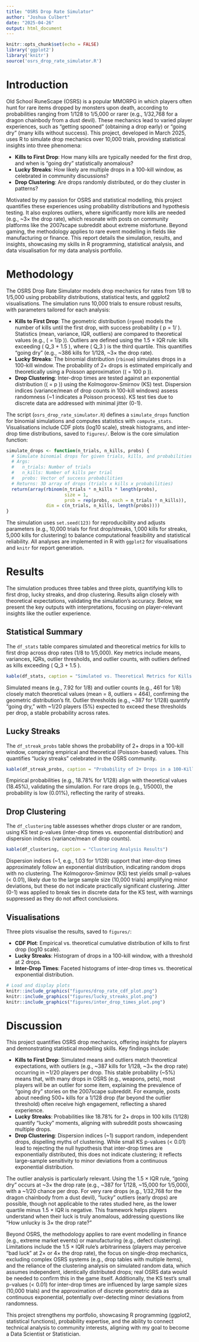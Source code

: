 ```yaml
---
title: "OSRS Drop Rate Simulator"
author: "Joshua Culbert"
date: "2025-04-26"
output: html_document
---
```


```r
knitr::opts_chunk$set(echo = FALSE)
library('ggplot2')
library('knitr')
source('osrs_drop_rate_simulator.R')
```

# Introduction

Old School RuneScape (OSRS) is a popular MMORPG in which players often hunt for rare items dropped by monsters upon death, according to probabilities ranging from 1/128 to 1/5,000 or rarer (e.g., 1/32,768 for a dragon chainbody from a dust devil). These mechanics lead to varied player experiences, such as "getting spooned" (obtaining a drop early) or "going dry" (many kills without success). This project, developed in March 2025, uses R to simulate drop mechanics over 10,000 trials, providing statistical insights into three phenomena:

- **Kills to First Drop**: How many kills are typically needed for the first drop, and when is "going dry" statistically anomalous?
- **Lucky Streaks**: How likely are multiple drops in a 100-kill window, as celebrated in community discussions?
- **Drop Clustering**: Are drops randomly distributed, or do they cluster in patterns?

Motivated by my passion for OSRS and statistical modelling, this project quantifies these experiences using probability distributions and hypothesis testing. It also explores outliers, where significantly more kills are needed (e.g., ~3× the drop rate), which resonate with posts on community platforms like the 2007scape subreddit about extreme misfortune. Beyond gaming, the methodology applies to rare event modelling in fields like manufacturing or finance. This report details the simulation, results, and insights, showcasing my skills in R programming, statistical analysis, and data visualisation for my data analysis portfolio.

# Methodology

The OSRS Drop Rate Simulator models drop mechanics for rates from 1/8 to 1/5,000 using probability distributions, statistical tests, and ggplot2 visualisations. The simulation runs 10,000 trials to ensure robust results, with parameters tailored for each analysis:

- **Kills to First Drop**: The geometric distribution (`rgeom`) models the number of kills until the first drop, with success probability \( p = 1/\text{drop rate} \). Statistics (mean, variance, IQR, outliers) are compared to theoretical values (e.g., \( \text{mean} = 1/p \)). Outliers are defined using the 1.5 × IQR rule: kills exceeding \( Q_3 + 1.5 \times \text{IQR} \), where \( Q_3 \) is the third quartile. This quantifies "going dry" (e.g., ~386 kills for 1/128, ~3× the drop rate).
- **Lucky Streaks**: The binomial distribution (`rbinom`) simulates drops in a 100-kill window. The probability of 2+ drops is estimated empirically and theoretically using a Poisson approximation (\( \lambda = 100 \times p \)).
- **Drop Clustering**: Inter-drop times are tested against an exponential distribution (\( \text{rate} = p \)) using the Kolmogorov-Smirnov (KS) test. Dispersion indices (variance/mean of drop counts in 100-kill windows) assess randomness (~1 indicates a Poisson process). KS test ties due to discrete data are addressed with minimal jitter (0-1).

The script (`osrs_drop_rate_simulator.R`) defines a `simulate_drops` function for binomial simulations and computes statistics with `compute_stats`. Visualisations include CDF plots (log10 scale), streak histograms, and inter-drop time distributions, saved to `figures/`. Below is the core simulation function:

```r
simulate_drops <- function(n_trials, n_kills, probs) {
  # Simulate binomial drops for given trials, kills, and probabilities
  # Args:
  #   n_trials: Number of trials
  #   n_kills: Number of kills per trial
  #   probs: Vector of success probabilities
  # Returns: 3D array of drops (trials x kills x probabilities)
  return(array(rbinom(n_trials * n_kills * length(probs),
                      size = 1,
                      prob = rep(probs, each = n_trials * n_kills)),
               dim = c(n_trials, n_kills, length(probs))))
}
```

The simulation uses `set.seed(123)` for reproducibility and adjusts parameters (e.g., 10,000 trials for first drop/streaks, 1,000 kills for streaks, 5,000 kills for clustering) to balance computational feasibility and statistical reliability. All analyses are implemented in R with `ggplot2` for visualisations and `knitr` for report generation.

# Results

The simulation produces three tables and three plots, quantifying kills to first drop, lucky streaks, and drop clustering. Results align closely with theoretical expectations, validating the simulation’s accuracy. Below, we present the key outputs with interpretations, focusing on player-relevant insights like the outlier experience.

## Statistical Summary

The `df_stats` table compares simulated and theoretical metrics for kills to first drop across drop rates (1/8 to 1/5,000). Key metrics include means, variances, IQRs, outlier thresholds, and outlier counts, with outliers defined as kills exceeding \( Q_3 + 1.5 \times \text{IQR} \).

```r
kable(df_stats, caption = "Simulated vs. Theoretical Metrics for Kills to First Drop", digits = 2)
```

Simulated means (e.g., 7.92 for 1/8) and outlier counts (e.g., 461 for 1/8) closely match theoretical values (mean = 8, outliers = 464), confirming the geometric distribution’s fit. Outlier thresholds (e.g., ~387 for 1/128) quantify "going dry," with ~1/20 players (5%) expected to exceed these thresholds per drop, a stable probability across rates.

## Lucky Streaks

The `df_streak_probs` table shows the probability of 2+ drops in a 100-kill window, comparing empirical and theoretical (Poisson-based) values. This quantifies "lucky streaks" celebrated in the OSRS community.

```r
kable(df_streak_probs, caption = "Probability of 2+ Drops in a 100-Kill Window", digits = 4)
```

Empirical probabilities (e.g., 18.78% for 1/128) align with theoretical values (18.45%), validating the simulation. For rare drops (e.g., 1/5000), the probability is low (0.01%), reflecting the rarity of streaks.

## Drop Clustering

The `df_clustering` table assesses whether drops cluster or are random, using KS test p-values (inter-drop times vs. exponential distribution) and dispersion indices (variance/mean of drop counts).

```r
kable(df_clustering, caption = "Clustering Analysis Results")
```

Dispersion indices (~1, e.g., 1.03 for 1/128) support that inter-drop times approximately follow an exponential distribution, indicating random drops with no clustering. The Kolmogorov-Smirnov (KS) test yields small p-values (< 0.01), likely due to the large sample size (10,000 trials) amplifying minor deviations, but these do not indicate practically significant clustering. Jitter (0-1) was applied to break ties in discrete data for the KS test, with warnings suppressed as they do not affect conclusions.

## Visualisations

Three plots visualise the results, saved to `figures/`:

- **CDF Plot**: Empirical vs. theoretical cumulative distribution of kills to first drop (log10 scale).
- **Lucky Streaks**: Histogram of drops in a 100-kill window, with a threshold at 2 drops.
- **Inter-Drop Times**: Faceted histograms of inter-drop times vs. theoretical exponential distribution.

```r
# Load and display plots
knitr::include_graphics("figures/drop_rate_cdf_plot.png")
knitr::include_graphics("figures/lucky_streaks_plot.png")
knitr::include_graphics("figures/inter_drop_times_plot.png")
```

# Discussion

This project quantifies OSRS drop mechanics, offering insights for players and demonstrating statistical modelling skills. Key findings include:

- **Kills to First Drop**: Simulated means and outliers match theoretical expectations, with outliers (e.g., ~387 kills for 1/128, ~3× the drop rate) occurring in ~1/20 players per drop. This stable probability (~5%) means that, with many drops in OSRS (e.g., weapons, pets), most players will be an outlier for some item, explaining the prevalence of "going dry" stories on the 2007scape subreddit. For example, posts about needing 500+ kills for a 1/128 drop (far beyond the outlier threshold) often receive high engagement, reflecting a shared experience.
- **Lucky Streaks**: Probabilities like 18.78% for 2+ drops in 100 kills (1/128) quantify "lucky" moments, aligning with subreddit posts showcasing multiple drops.
- **Drop Clustering**: Dispersion indices (~1) support random, independent drops, dispelling myths of clustering. While small KS p-values (< 0.01) lead to rejecting the null hypothesis that inter-drop times are exponentially distributed, this does not indicate clustering; it reflects large-sample sensitivity to minor deviations from a continuous exponential distribution.

The outlier analysis is particularly relevant. Using the 1.5 × IQR rule, "going dry" occurs at ~3× the drop rate (e.g., ~387 for 1/128, ~15,000 for 1/5,000), with a ~1/20 chance per drop. For very rare drops (e.g., 1/32,768 for the dragon chainbody from a dust devil), "lucky" outliers (early drops) are possible, though not applicable to the rates studied here, as the lower quartile minus 1.5 × IQR is negative. This framework helps players understand when their luck is truly anomalous, addressing questions like "How unlucky is 3× the drop rate?"

Beyond OSRS, the methodology applies to rare event modelling in finance (e.g., extreme market events) or manufacturing (e.g., defect clustering). Limitations include the 1.5 × IQR rule’s arbitrariness (players may perceive “bad luck” at 2× or 4× the drop rate), the focus on single-drop mechanics, excluding complex OSRS systems (e.g., drop tables with multiple items), and the reliance of the clustering analysis on simulated random data, which assumes independent, identically distributed drops; real OSRS data would be needed to confirm this in the game itself. Additionally, the KS test’s small p-values (< 0.01) for inter-drop times are influenced by large sample sizes (10,000 trials) and the approximation of discrete geometric data as continuous exponential, potentially over-detecting minor deviations from randomness.

This project strengthens my portfolio, showcasing R programming (ggplot2, statistical functions), probability expertise, and the ability to connect technical analysis to community interests, aligning with my goal to become a Data Scientist or Statistician.